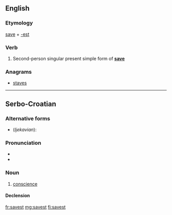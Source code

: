 ==English==

===Etymology===
[[save]] + [[-est]]

===Verb===
{{en-verb form}}

# {{context|archaic|lang=en}} Second-person singular present simple form of '''[[save]]'''

===Anagrams===
* [[staves#English|staves]]

----

==Serbo-Croatian==

===Alternative forms===
* (''Ijekavian''): {{l|sh|sávjest}}

===Pronunciation===
* {{IPA|/sǎːʋest/|lang=sh}}
* {{hyphenation|sa|vest|lang=sh}}

===Noun===
{{sh-noun|g=f|head=sávest|r|савест|са́вест}}

# [[conscience]]

====Declension====
{{sh-decl-noun
|savest|savesti
|savesti|savesti
|savesti|savestima
|savest|savesti
|savesti|savesti
|savesti|savestima
|savešću / savesti|savestima
}}

[[fr:savest]]
[[mg:savest]]
[[fi:savest]]